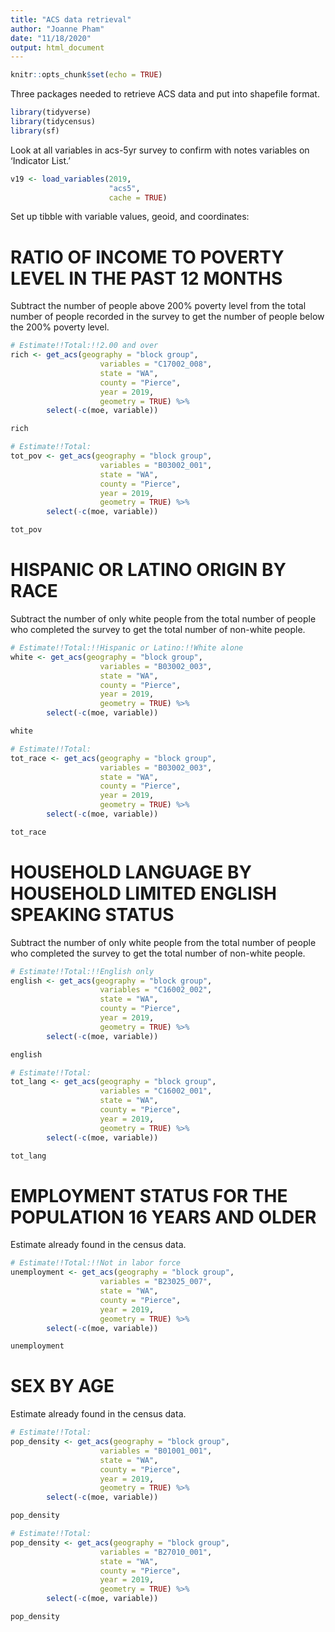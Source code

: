 ---
title: "ACS data retrieval"
author: "Joanne Pham"
date: "11/18/2020"
output: html_document
---

```{r setup, include=FALSE}
knitr::opts_chunk$set(echo = TRUE)
```

Three packages needed to retrieve ACS data and put into shapefile format. 
```{r}
library(tidyverse)
library(tidycensus)
library(sf)
```

Look at all variables in acs-5yr survey to confirm with notes variables on 'Indicator List.' 
```{r}
v19 <- load_variables(2019,
                      "acs5",
                      cache = TRUE)
```


Set up tibble with variable values, geoid, and coordinates: 

# RATIO OF INCOME TO POVERTY LEVEL IN THE PAST 12 MONTHS 

Subtract the number of people above 200% poverty level from the total number of people recorded in the survey to get the number of people below the 200% poverty level. 
```{r}
# Estimate!!Total:!!2.00 and over
rich <- get_acs(geography = "block group",
                    variables = "C17002_008", 
                    state = "WA",
                    county = "Pierce",
                    year = 2019,
                    geometry = TRUE) %>% 
        select(-c(moe, variable))

rich
```


```{r}
# Estimate!!Total:
tot_pov <- get_acs(geography = "block group",
                    variables = "B03002_001", 
                    state = "WA",
                    county = "Pierce",
                    year = 2019,
                    geometry = TRUE) %>% 
        select(-c(moe, variable))

tot_pov
```

# HISPANIC OR LATINO ORIGIN BY RACE
Subtract the number of only white people from the total number of people who completed the survey to get the total number of non-white people. 
```{r}
# Estimate!!Total:!!Hispanic or Latino:!!White alone
white <- get_acs(geography = "block group",
                    variables = "B03002_003", 
                    state = "WA",
                    county = "Pierce",
                    year = 2019,
                    geometry = TRUE) %>% 
        select(-c(moe, variable))

white
```


```{r}
# Estimate!!Total:
tot_race <- get_acs(geography = "block group",
                    variables = "B03002_003", 
                    state = "WA",
                    county = "Pierce",
                    year = 2019,
                    geometry = TRUE) %>% 
        select(-c(moe, variable))

tot_race
```

# HOUSEHOLD LANGUAGE BY HOUSEHOLD LIMITED ENGLISH SPEAKING STATUS
Subtract the number of only white people from the total number of people who completed the survey to get the total number of non-white people. 
```{r}
# Estimate!!Total:!!English only
english <- get_acs(geography = "block group",
                    variables = "C16002_002", 
                    state = "WA",
                    county = "Pierce",
                    year = 2019,
                    geometry = TRUE) %>% 
        select(-c(moe, variable))

english
```


```{r}
# Estimate!!Total:
tot_lang <- get_acs(geography = "block group",
                    variables = "C16002_001", 
                    state = "WA",
                    county = "Pierce",
                    year = 2019,
                    geometry = TRUE) %>% 
        select(-c(moe, variable))

tot_lang
```

# EMPLOYMENT STATUS FOR THE POPULATION 16 YEARS AND OLDER
Estimate already found in the census data.
```{r}
# Estimate!!Total:!!Not in labor force	
unemployment <- get_acs(geography = "block group",
                    variables = "B23025_007", 
                    state = "WA",
                    county = "Pierce",
                    year = 2019,
                    geometry = TRUE) %>% 
        select(-c(moe, variable))

unemployment
```

# SEX BY AGE
Estimate already found in the census data.
```{r}
# Estimate!!Total:
pop_density <- get_acs(geography = "block group",
                    variables = "B01001_001", 
                    state = "WA",
                    county = "Pierce",
                    year = 2019,
                    geometry = TRUE) %>% 
        select(-c(moe, variable))

pop_density
```

```{r}
# Estimate!!Total:
pop_density <- get_acs(geography = "block group",
                    variables = "B27010_001", 
                    state = "WA",
                    county = "Pierce",
                    year = 2019,
                    geometry = TRUE) %>% 
        select(-c(moe, variable))

pop_density
```

